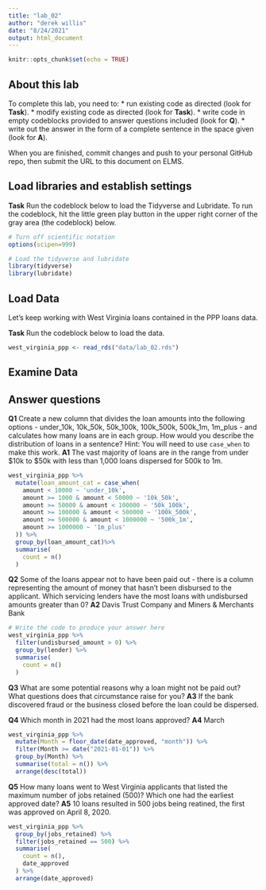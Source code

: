 ```yaml
---
title: "lab_02"
author: "derek willis"
date: "8/24/2021"
output: html_document
---
```


```r
knitr::opts_chunk$set(echo = TRUE)
```

## About this lab

To complete this lab, you need to:
* run existing code as directed (look for **Task**).
* modify existing code as directed (look for **Task**).
* write code in empty codeblocks provided to answer questions included (look for **Q**).
* write out the answer in the form of a complete sentence in the space given (look for **A**).

When you are finished, commit changes and push to your personal GitHub repo, then submit the URL to this document on ELMS.

## Load libraries and establish settings

**Task** Run the codeblock below to load the Tidyverse and Lubridate. To run the codeblock, hit the little green play button in the upper right corner of the gray area (the codeblock) below.

```r
# Turn off scientific notation
options(scipen=999)

# Load the tidyverse and lubridate
library(tidyverse)
library(lubridate)
```

## Load Data

Let's keep working with West Virginia loans contained in the PPP loans data.  

**Task** Run the codeblock below to load the data.

```r
west_virginia_ppp <- read_rds("data/lab_02.rds")
```

## Examine Data

## Answer questions

**Q1** Create a new column that divides the loan amounts into the following options - under_10k, 10k_50k, 50k_100k, 100k_500k, 500k_1m, 1m_plus - and calculates how many loans are in each group. How would you describe the distribution of loans in a sentence?
Hint: You will need to use `case_when` to make this work.
**A1** The vast majority of loans are in the range from under $10k to $50k with less than 1,000 loans dispersed for 500k to 1m.

```r
west_virginia_ppp %>%
  mutate(loan_amount_cat = case_when(
    amount < 10000 ~ 'under_10k',
    amount >= 1000 & amount < 50000 ~ '10k_50k',
    amount >= 50000 & amount < 100000 ~ '50k_100k',
    amount >= 100000 & amount < 500000 ~ '100k_500k',
    amount >= 500000 & amount < 1000000 ~ '500k_1m',
    amount >= 1000000 ~ '1m_plus'
  )) %>%
  group_by(loan_amount_cat)%>%
  summarise(
    count = n()
  )
```

**Q2** Some of the loans appear not to have been paid out - there is a column representing the amount of money that hasn't been disbursed to the applicant. Which servicing lenders have the most loans with undisbursed amounts greater than 0?
**A2** Davis Trust Company and Miners & Merchants Bank

```r
# Write the code to produce your answer here
west_virginia_ppp %>%
  filter(undisbursed_amount > 0) %>%
  group_by(lender) %>%
  summarise(
    count = n()
  )
```

**Q3** What are some potential reasons why a loan might not be paid out? What questions does that circumstance raise for you?
**A3** If the bank discovered fraud or the business closed before the loan could be dispersed.


**Q4** Which month in 2021 had the most loans approved?
**A4** March

```r
west_virginia_ppp %>%
  mutate(Month = floor_date(date_approved, "month")) %>%
  filter(Month >= date("2021-01-01")) %>%
  group_by(Month) %>%
  summarise(total = n()) %>%
  arrange(desc(total))

```

**Q5** How many loans went to West Virginia applicants that listed the maximum number of jobs retained (500)? Which one had the earliest approved date?
**A5** 10 loans resulted in 500 jobs being reatined, the first was approved on April 8, 2020.

```r
west_virginia_ppp %>%
  group_by(jobs_retained) %>%
  filter(jobs_retained == 500) %>%
  summarise(
    count = n(),
    date_approved
  ) %>%
  arrange(date_approved)
  

```
